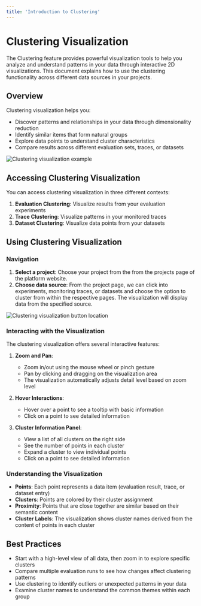 ```yaml
---
title: 'Introduction to Clustering'
---
```


# Clustering Visualization

The Clustering feature provides powerful visualization tools to help you analyze and understand patterns in your data through interactive 2D visualizations. This document explains how to use the clustering functionality across different data sources in your projects.

## Overview

Clustering visualization helps you:
- Discover patterns and relationships in your data through dimensionality reduction
- Identify similar items that form natural groups
- Explore data points to understand cluster characteristics
- Compare results across different evaluation sets, traces, or datasets

<Frame>
  <img src="/images/cluster.png" alt="Clustering visualization example" />
</Frame>

## Accessing Clustering Visualization

You can access clustering visualization in three different contexts:

1. **Evaluation Clustering**: Visualize results from your evaluation experiments
2. **Trace Clustering**: Visualize patterns in your monitored traces
3. **Dataset Clustering**: Visualize data points from your datasets

## Using Clustering Visualization

### Navigation

1. **Select a project**: Choose your project from the from the projects page of the platform website.
2. **Choose data source**: From the project page, we can click into experiments, monitoring traces, or datasets and choose the option to cluster from within the respective pages. The visualization will display data from the specified source.

<Frame>
  <img src="/images/cluster_button.png" alt="Clustering visualization button location" />
</Frame>

### Interacting with the Visualization

The clustering visualization offers several interactive features:

1. **Zoom and Pan**: 
   - Zoom in/out using the mouse wheel or pinch gesture
   - Pan by clicking and dragging on the visualization area
   - The visualization automatically adjusts detail level based on zoom level

2. **Hover Interactions**:
   - Hover over a point to see a tooltip with basic information
   - Click on a point to see detailed information

3. **Cluster Information Panel**:
   - View a list of all clusters on the right side
   - See the number of points in each cluster
   - Expand a cluster to view individual points
   - Click on a point to see detailed information

### Understanding the Visualization

- **Points**: Each point represents a data item (evaluation result, trace, or dataset entry)
- **Clusters**: Points are colored by their cluster assignment
- **Proximity**: Points that are close together are similar based on their semantic content
- **Cluster Labels**: The visualization shows cluster names derived from the content of points in each cluster


## Best Practices

- Start with a high-level view of all data, then zoom in to explore specific clusters
- Compare multiple evaluation runs to see how changes affect clustering patterns
- Use clustering to identify outliers or unexpected patterns in your data
- Examine cluster names to understand the common themes within each group 